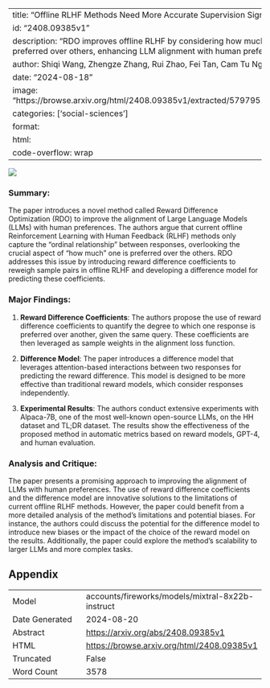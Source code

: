 
---
title: "Offline RLHF Methods Need More Accurate Supervision Signals"
id: "2408.09385v1"
description: "RDO improves offline RLHF by considering how much one response is preferred over others, enhancing LLM alignment with human preferences."
author: Shiqi Wang, Zhengze Zhang, Rui Zhao, Fei Tan, Cam Tu Nguyen
date: "2024-08-18"
image: "https://browse.arxiv.org/html/2408.09385v1/extracted/5797951/fig/motivation.png"
categories: ['social-sciences']
format:
  html:
    code-overflow: wrap
---

![](https://browse.arxiv.org/html/2408.09385v1/extracted/5797951/fig/motivation.png)

### Summary:

The paper introduces a novel method called Reward Difference Optimization (RDO) to improve the alignment of Large Language Models (LLMs) with human preferences. The authors argue that current offline Reinforcement Learning with Human Feedback (RLHF) methods only capture the "ordinal relationship" between responses, overlooking the crucial aspect of "how much" one is preferred over the others. RDO addresses this issue by introducing reward difference coefficients to reweigh sample pairs in offline RLHF and developing a difference model for predicting these coefficients.

### Major Findings:

1. **Reward Difference Coefficients**: The authors propose the use of reward difference coefficients to quantify the degree to which one response is preferred over another, given the same query. These coefficients are then leveraged as sample weights in the alignment loss function.

2. **Difference Model**: The paper introduces a difference model that leverages attention-based interactions between two responses for predicting the reward difference. This model is designed to be more effective than traditional reward models, which consider responses independently.

3. **Experimental Results**: The authors conduct extensive experiments with Alpaca-7B, one of the most well-known open-source LLMs, on the HH dataset and TL;DR dataset. The results show the effectiveness of the proposed method in automatic metrics based on reward models, GPT-4, and human evaluation.

### Analysis and Critique:

The paper presents a promising approach to improving the alignment of LLMs with human preferences. The use of reward difference coefficients and the difference model are innovative solutions to the limitations of current offline RLHF methods. However, the paper could benefit from a more detailed analysis of the method's limitations and potential biases. For instance, the authors could discuss the potential for the difference model to introduce new biases or the impact of the choice of the reward model on the results. Additionally, the paper could explore the method's scalability to larger LLMs and more complex tasks.

## Appendix

|          |          |
|----------|----------|
| Model     | accounts/fireworks/models/mixtral-8x22b-instruct       |
| Date Generated     | 2024-08-20       |
| Abstract | [https://arxiv.org/abs/2408.09385v1](https://arxiv.org/abs/2408.09385v1)        |
| HTML     | [https://browse.arxiv.org/html/2408.09385v1](https://browse.arxiv.org/html/2408.09385v1)       |
| Truncated       | False       |
| Word Count       | 3578       |